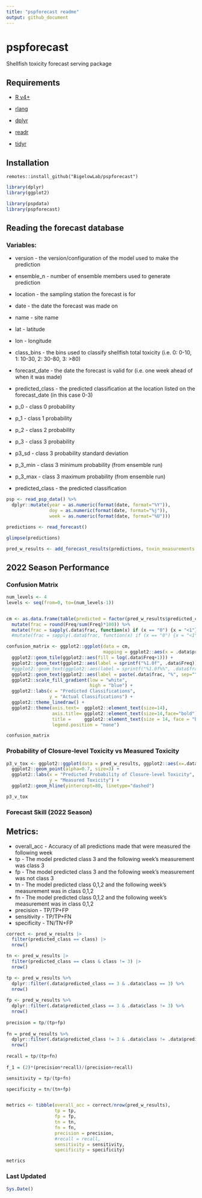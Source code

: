 ```yaml
---
title: "pspforecast readme"
output: github_document
---
```



# pspforecast

Shellfish toxicity forecast serving package


## Requirements

  + [R v4+](https://www.r-project.org/)
  
  + [rlang](https://CRAN.R-project.org/package=rlang)
  
  + [dplyr](https://CRAN.R-project.org/package=dplyr)
  
  + [readr](https://CRAN.R-project.org/package=readr)
  
  + [tidyr](https://CRAN.R-project.org/package=tidyr)

## Installation

```
remotes::install_github("BigelowLab/pspforecast")
```

```r
library(dplyr)
library(ggplot2)

library(pspdata)
library(pspforecast)
```

## Reading the forecast database 

### Variables:
 + version - the version/configuration of the model used to make the prediction
 + ensemble_n - number of ensemble members used to generate prediction
 
 + location - the sampling station the forecast is for
 
 + date - the date the forecast was made on
 
 + name - site name
 
 + lat - latitude
 
 + lon - longitude
 
 + class_bins - the bins used to classify shellfish total toxicity (i.e. 0: 0-10, 1: 10-30, 2: 30-80, 3: >80)
 
 + forecast_date - the date the forecast is valid for (i.e. one week ahead of when it was made)
 
 + predicted_class - the predicted classification at the location listed on the forecast_date (in this case 0-3)
 + p_0 - class 0 probability
 + p_1 - class 1 probability
 + p_2 - class 2 probability
 + p_3 - class 3 probability
 + p3_sd - class 3 probability standard deviation
 + p_3_min - class 3 minimum probability (from ensemble run)
 + p_3_max - class 3 maximum probability (from ensemble run)
 + predicted_class - the predicted classification


```r
psp <- read_psp_data() %>% 
  dplyr::mutate(year = as.numeric(format(date, format="%Y")),
                doy = as.numeric(format(date, format="%j")),
                week = as.numeric(format(date, format="%U")))
```


```r
predictions <- read_forecast()

glimpse(predictions)
```


```r
pred_w_results <- add_forecast_results(predictions, toxin_measurements = psp)
```

## 2022 Season Performance

### Confusion Matrix

```r
num_levels <- 4
levels <- seq(from=0, to=(num_levels-1))


cm <- as.data.frame(table(predicted = factor(pred_w_results$predicted_class, levels), actual = factor(pred_w_results$class, levels))) %>% 
  mutate(frac = round(Freq/sum(Freq)*100)) %>% 
  mutate(frac = sapply(.data$frac, function(x) if (x == "0") {x = "<1"} else {x}))
  #mutate(frac = sapply(.data$frac, function(x) if (x == "0") {x = "<1"} else {x}))

confusion_matrix <- ggplot2::ggplot(data = cm,
                                    mapping = ggplot2::aes(x = .data$predicted, y = .data$actual)) +
  ggplot2::geom_tile(ggplot2::aes(fill = log(.data$Freq+1))) +
  ggplot2::geom_text(ggplot2::aes(label = sprintf("%1.0f", .data$Freq)), size=8) +
  #ggplot2::geom_text(ggplot2::aes(label = sprintf("%1.0f%%", .data$frac)), vjust = -1, hjust=1, size=5) +
  ggplot2::geom_text(ggplot2::aes(label = paste(.data$frac, "%", sep="")), vjust = 3, size=4)+
  ggplot2::scale_fill_gradient(low = "white", 
                               high = "blue") +
  ggplot2::labs(x = "Predicted Classifications", 
                y = "Actual Classifications") +
  ggplot2::theme_linedraw() +
  ggplot2::theme(axis.text=  ggplot2::element_text(size=14),
                 axis.title= ggplot2::element_text(size=14,face="bold"),
                 title =     ggplot2::element_text(size = 14, face = "bold"),
                 legend.position = "none")

confusion_matrix

```

### Probability of Closure-level Toxicity vs Measured Toxicity

```r

p3_v_tox <- ggplot2::ggplot(data = pred_w_results, ggplot2::aes(x=.data$p_3, y=.data$toxicity)) +
  ggplot2::geom_point(alpha=0.7, size=3) +
  ggplot2::labs(x = "Predicted Probability of Closure-level Toxicity",
                y = "Measured Toxicity") +
  ggplot2::geom_hline(yintercept=80, linetype="dashed")

p3_v_tox
```

### Forecast Skill (2022 Season)

## Metrics:

 + overall_acc - Accuracy of all predictions made that were measured the following week
 + tp - The model predicted class 3 and the following week's measurement was class 3
 + fp - The model predicted class 3 and the following week's measurement was not class 3
 + tn - The model predicted class 0,1,2 and the following week's measurement was in class 0,1,2
 + fn - The model predicted class 0,1,2 and the following week's measurement was in class 0,1,2
 + precision - TP/TP+FP
 + sensitivity - TP/TP+FN
 + specificity - TN/TN+FP
 
 

```r

correct <- pred_w_results |>
  filter(predicted_class == class) |>
  nrow()

tn <- pred_w_results |>
  filter(predicted_class == class & class != 3) |>
  nrow()

tp <- pred_w_results %>% 
  dplyr::filter(.data$predicted_class == 3 & .data$class == 3) %>% 
  nrow()
  
fp <- pred_w_results %>% 
  dplyr::filter(.data$predicted_class == 3 & .data$class != 3) %>% 
  nrow()
  
precision = tp/(tp+fp)
  
fn = pred_w_results %>% 
  dplyr::filter(.data$predicted_class != 3 & .data$class != .data$predicted_class) %>% 
  nrow()
  
recall = tp/(tp+fn)
  
f_1 = (2)*(precision*recall)/(precision+recall)

sensitivity = tp/(tp+fn)

specificity = tn/(tn+fp)


metrics <- tibble(overall_acc = correct/nrow(pred_w_results),
                  tp = tp,
                  fp = fp,
                  tn = tn,
                  fn = fn,
                  precision = precision,
                  #recall = recall,
                  sensitivity = sensitivity,
                  specificity = specificity)

metrics
```


### Last Updated

```r
Sys.Date()
```

